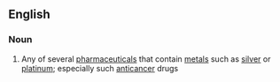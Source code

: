 ==English==

===Noun===
{{en-noun}}

# {{pharmacology}} Any of several [[pharmaceutical]]s that contain [[metal]]s such as [[silver]] or [[platinum]]; especially such [[anticancer]] drugs